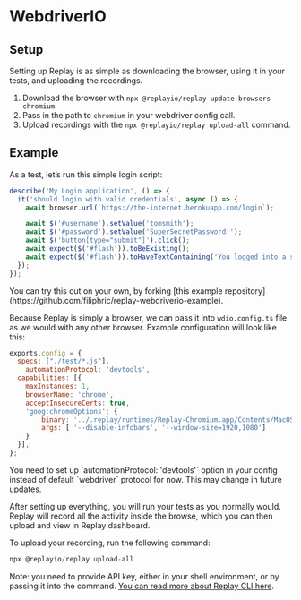 
# WebdriverIO

## Setup

Setting up Replay is as simple as downloading the browser, using it in your tests, and uploading the recordings.

1. Download the browser with `npx @replayio/replay update-browsers chromium`
2. Pass in the path to `chromium` in your webdriver config call. 
3. Upload recordings with the `npx @replayio/replay upload-all` command. 

## Example

As a test, let’s run this simple login script:

```jsx
describe('My Login application', () => {
  it('should login with valid credentials', async () => {
    await browser.url(`https://the-internet.herokuapp.com/login`);

    await $('#username').setValue('tomsmith');
    await $('#password').setValue('SuperSecretPassword!');
    await $('button[type="submit"]').click();
    await expect($('#flash')).toBeExisting();
    await expect($('#flash')).toHaveTextContaining('You logged into a secure area!');
  });
});
```

<Callout type="info" emoji="💡">
You can try this out on your own, by forking [this example repository](https://github.com/filiphric/replay-webdriverio-example).
</Callout>

Because Replay is simply a browser, we can pass it into `wdio.config.ts` file as we would with any other browser. Example configuration will look like this:

```jsx
exports.config = {
  specs: ["./test/*.js"],
	automationProtocol: 'devtools',
  capabilities: [{
    maxInstances: 1,
    browserName: 'chrome',
    acceptInsecureCerts: true,
    'goog:chromeOptions': {
        binary: '../.replay/runtimes/Replay-Chromium.app/Contents/MacOS/Chromium', // path to Replay Chromium binary, example fom MacOS
        args: [ '--disable-infobars', '--window-size=1920,1080']
    }
  }],
};
```

<Callout type="info" emoji="ℹ️">
You need to set up `automationProtocol: 'devtools'` option in your config instead of default `webdriver` protocol for now. This may change in future updates.
</Callout>

After setting up everything, you will run your tests as you normally would. Replay will record all the activity inside the browse, which you can then upload and view in Replay dashboard.

To upload your recording, run the following command:

```jsx
npx @replayio/replay upload-all
```

Note: you need to provide API key, either in your shell environment, or by passing it into the command. [You can read more about Replay CLI here](/reference-guide/recording/replay-cli).